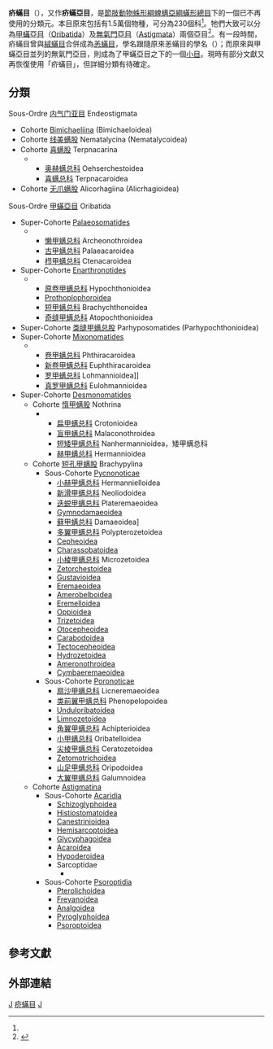 {{Automatic Taxobox
| taxon = Sarcoptiformes
| image = Tectodamaeus wulongensis.jpg
| image_caption = ''[[Tectodamaeus_wulongensis|Tectodamaeus wulongensis]]''
| authority = [[Enzio_Reuter|Reuter]], 1909<ref>{{cite journal |author=[[Enzio_Reuter|Enzio Reuter]] |year=1909 |title=Zur Morphologie und Ontogenie der acariden mit besonderer Berücksichtigung von ''Pendiculopsis graminum'' (E. Reut.) |journal=Acta Societatis Scientarium Fennicae |volume=36 |issue=4 |pages=1–287 |url=http://archive.org/stream/zurmorphologyund00reut#page/246/mode/2up}}</ref><ref>{{cite journal |author=P. L. Robertson |year=1969 |title=A revision of the genus ''Tyrophagus'', with a discussion on its taxonomic position in the Acarina |journal=[[Australian_Journal_of_Zoology|Australian Journal of Zoology]] |volume=7 |issue=2 |pages=146–182 |doi=10.1071/ZO9590146 |language=en }}</ref>
| subdivision_ranks = [[亞目|亞目]]
| subdivision =
}}
'''疥蟎目'''（{{lang|la|'''Sarcoptiformes'''}}），又作'''疥蟎亞目'''，是[[節肢動物|節肢動物]][[蛛形綱|蛛形綱]][[蜱螨亞綱|蜱螨亞綱]][[蟎形總目|蟎形總目]]下的一個已不再使用的分類元。本目原來包括有1.5萬個物種，可分為230個科<ref name="AP_HiPS" />。牠們大致可以分為[[甲蟎亞目|甲蟎亞目]]（[[Oribatida|Oribatida]]）及[[無氣門亞目|無氣門亞目]]（[[Astigmata|Astigmata]]）兩個亞目<ref name="AP_HiPS">{{cite book |first=David Evans |last=Walter |chapter=Hidden in plain sight: mites in the canopy |pages=224–241 |editor=Margaret Lowman & H. Bruce Rinker |title=Forest Canopies |url=http://books.google.com/books?id=F471I0uJv-8C&pg=PA229 |year=2004 |publisher=[[Academic_Press|Academic Press]] |isbn=978-0-12-457553-0 |language=en |access-date=2015-12-10 |archive-date=2017-04-26 |archive-url=https://web.archive.org/web/20170426160319/https://books.google.com/books?id=F471I0uJv-8C&pg=PA229 |dead-url=no }}</ref>。有一段時間，疥蟎目曾與[[絨蟎目|絨蟎目]]合併成為[[恙蟎目|恙蟎目]]，學名跟隨原來恙蟎目的學名（{{lang|la|'''''Trombidiformes'''''}}）；而原來與甲蟎亞目並列的無氣門亞目，則成為了甲蟎亞目之下的一個[[小目|小目]]。現時有部分文獻又再恢復使用「疥蟎目」，但詳細分類有待確定。

== 分類 ==

Sous-Ordre <!-- 頁面不存在 -->[[内气门亚目|内气门亚目]] Endeostigmata
*Cohorte <!-- 頁面不存在 -->[[Bimichaeliina|Bimichaeliina]] (Bimichaeloidea)
*Cohorte <!-- 頁面不存在 -->[[线美螨股|线美螨股]] Nematalycina (Nematalycoidea)
*Cohorte <!-- 頁面不存在 -->[[喜螨股|喜螨股]] Terpnacarina
****<!-- 頁面不存在 -->[[奥赫螨总科|奥赫螨总科]] Oehserchestoidea
****<!-- 頁面不存在 -->[[喜螨总科|喜螨总科]] Terpnacaroidea
*Cohorte <!-- 頁面不存在 -->[[无爪螨股|无爪螨股]] Alicorhagiina (Alicrhagioidea)
Sous-Ordre <!-- [[Oribatida|Oribatida]] -->[[甲蟎亞目|甲蟎亞目]] Oribatida
*Super-Cohorte <!-- 頁面不存在 -->[[Palaeosomatides|Palaeosomatides]]
****<!-- 頁面不存在 -->[[懒甲螨总科|懒甲螨总科]] Archeonothroidea
****<!-- 頁面不存在 -->[[古甲螨总科|古甲螨总科]] Palaeacaroidea
****<!-- 頁面不存在 -->[[栉甲螨总科|栉甲螨总科]] Ctenacaroidea
*Super-Cohorte <!-- 頁面不存在 -->[[Enarthronotides|Enarthronotides]]
****<!-- 頁面不存在 -->[[原卷甲螨总科|原卷甲螨总科]] Hypochthonioidea
****<!-- 頁面不存在 -->[[Prothoplophoroidea|Prothoplophoroidea]]
****<!-- 頁面不存在 -->[[短甲螨总科|短甲螨总科]] Brachychthonoidea
****<!-- 頁面不存在 -->[[奇缝甲螨总科|奇缝甲螨总科]] Atopochthonioidea
*Super-Cohorte <!-- 頁面不存在 -->[[类缝甲螨总股|类缝甲螨总股]] Parhyposomatides (Parhypochthonioidea)
*Super-Cohorte <!-- 頁面不存在 -->[[Mixonomatides|Mixonomatides]]
****<!-- 頁面不存在 -->[[卷甲螨总科|卷甲螨总科]] Phthiracaroidea
****<!-- 頁面不存在 -->[[新卷甲螨总科|新卷甲螨总科]] Euphthiracaroidea
****<!-- 頁面不存在 -->[[罗甲螨总科|罗甲螨总科]] Lohmannioidea]]
****<!-- 頁面不存在 -->[[真罗甲螨总科|真罗甲螨总科]] Eulohmannioidea
*Super-Cohorte <!-- 頁面不存在 -->[[Desmonomatides|Desmonomatides]]
**Cohorte <!-- 頁面不存在 -->[[惰甲螨股|惰甲螨股]] Nothrina
****<!-- 頁面不存在 -->[[扁甲螨总科|扁甲螨总科]] Crotonioidea
****<!-- 頁面不存在 -->[[盲甲螨总科|盲甲螨总科]] Malaconothroidea
****<!-- 頁面不存在 -->[[短矮甲螨总科|短矮甲螨总科]] Nanhermannioidea，矮甲螨总科
****<!-- 頁面不存在 -->[[赫甲螨总科|赫甲螨总科]] Hermannioidea
**Cohorte <!-- 頁面不存在 -->[[短孔甲螨股|短孔甲螨股]] Brachypylina
***Sous-Cohorte <!-- 頁面不存在 -->[[Pycnonoticae|Pycnonoticae]]
****<!-- 頁面不存在 -->[[小赫甲螨总科|小赫甲螨总科]] Hermannielloidea
****<!-- 頁面不存在 -->[[新滑甲螨总科|新滑甲螨总科]] Neoliodoidea
****<!-- 頁面不存在 -->[[迭蜕甲螨总科|迭蜕甲螨总科]] Plateremaeoidea
****<!-- 頁面不存在 -->[[Gymnodamaeoidea|Gymnodamaeoidea]]
****<!-- 頁面不存在 -->[[藓甲螨总科|藓甲螨总科]] Damaeoidea]
****<!-- 頁面不存在 -->[[多翼甲螨总科|多翼甲螨总科]] Polypterozetoidea
****<!-- 頁面不存在 -->[[Cepheoidea|Cepheoidea]]
****<!-- 頁面不存在 -->[[Charassobatoidea|Charassobatoidea]]
****<!-- 頁面不存在 -->[[小棱甲螨总科|小棱甲螨总科]] Microzetoidea
****<!-- 頁面不存在 -->[[Zetorchestoidea|Zetorchestoidea]]
****<!-- 頁面不存在 -->[[Gustavioidea|Gustavioidea]]
****<!-- 頁面不存在 -->[[Eremaeoidea|Eremaeoidea]]
****<!-- 頁面不存在 -->[[Amerobelboidea|Amerobelboidea]]
****<!-- 頁面不存在 -->[[Eremelloidea|Eremelloidea]]
****<!-- 頁面不存在 -->[[Oppioidea|Oppioidea]]
****<!-- 頁面不存在 -->[[Trizetoidea|Trizetoidea]]
****<!-- 頁面不存在 -->[[Otocepheoidea|Otocepheoidea]]
****<!-- 頁面不存在 -->[[Carabodoidea|Carabodoidea]]
****<!-- 頁面不存在 -->[[Tectocepheoidea|Tectocepheoidea]]
****<!-- 頁面不存在 -->[[Hydrozetoidea|Hydrozetoidea]]
****<!-- 頁面不存在 -->[[Ameronothroidea|Ameronothroidea]]
****<!-- 頁面不存在 -->[[Cymbaeremaeoidea|Cymbaeremaeoidea]]
***Sous-Cohorte <!-- 頁面不存在 -->[[Poronoticae|Poronoticae]]
****<!-- 頁面不存在 -->[[扇沙甲螨总科|扇沙甲螨总科]] Licneremaeoidea
****<!-- 頁面不存在 -->[[类前翼甲螨总科|类前翼甲螨总科]] Phenopelopoidea
****<!-- 頁面不存在 -->[[Unduloribatoidea|Unduloribatoidea]]
****<!-- 頁面不存在 -->[[Limnozetoidea|Limnozetoidea]]
****<!-- 頁面不存在 -->[[角翼甲螨总科|角翼甲螨总科]] Achipterioidea
****<!-- 頁面不存在 -->[[小甲螨总科|小甲螨总科]] Oribatelloidea
****<!-- 頁面不存在 -->[[尖棱甲螨总科|尖棱甲螨总科]] Ceratozetoidea
****<!-- 頁面不存在 -->[[Zetomotrichoidea|Zetomotrichoidea]]
****<!-- 頁面不存在 -->[[山足甲螨总科|山足甲螨总科]] Oripodoidea
****<!-- 頁面不存在 -->[[大翼甲螨总科|大翼甲螨总科]] Galumnoidea
**Cohorte <!-- 頁面不存在 -->[[Astigmatina|Astigmatina]]
***Sous-Cohorte <!-- 頁面不存在 -->[[Acaridia|Acaridia]]
****<!-- 頁面不存在 -->[[Schizoglyphoidea|Schizoglyphoidea]]
****<!-- 頁面不存在 -->[[Histiostomatoidea|Histiostomatoidea]] 
****<!-- 頁面不存在 -->[[Canestrinioidea|Canestrinioidea]]
****<!-- 頁面不存在 -->[[Hemisarcoptoidea|Hemisarcoptoidea]]
****<!-- 頁面不存在 -->[[Glycyphagoidea|Glycyphagoidea]]
****<!-- 頁面不存在 -->[[Acaroidea|Acaroidea]]
****<!-- 頁面不存在 -->[[Hypoderoidea|Hypoderoidea]]
****Sarcoptidae
*****{{tsl|fr|Sarcopte || Sarcoptes scarbei}}
***Sous-Cohorte <!-- 頁面不存在 -->[[Psoroptidia|Psoroptidia]]
****<!-- 頁面不存在 -->[[Pterolichoidea|Pterolichoidea]]
****<!-- 頁面不存在 -->[[Freyanoidea|Freyanoidea]]
****<!-- 頁面不存在 -->[[Analgoidea|Analgoidea]]
****<!-- 頁面不存在 -->[[Pyroglyphoidea|Pyroglyphoidea]]
****<!-- 頁面不存在 -->[[Psoroptoidea|Psoroptoidea]]

==參考文獻==
{{Reflist|32em}}

== 外部連結 ==
{{commonscat|Sarcoptiformes}}

{{蛛形綱}}
{{Acari}}
{{Authority control}}
{{taxonbar}}
[[Category:_1909年描述的分类群|J]]
[[Category:疥蟎目|]]
[[Category:棄用分類單元|J]]